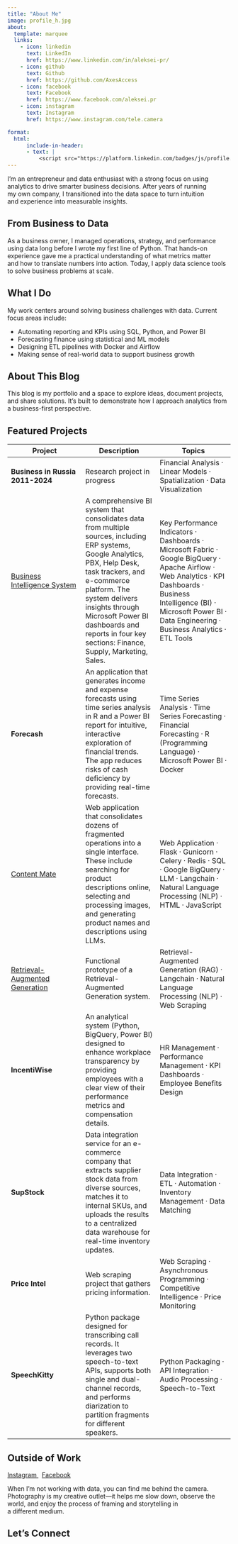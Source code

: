 ```yaml
---
title: "About Me"
image: profile_h.jpg
about:
  template: marquee
  links:
    - icon: linkedin
      text: LinkedIn
      href: https://www.linkedin.com/in/aleksei-pr/
    - icon: github
      text: Github
      href: https://github.com/AxesAccess
    - icon: facebook
      text: Facebook
      href: https://www.facebook.com/aleksei.pr
    - icon: instagram
      text: Instagram
      href: https://www.instagram.com/tele.camera

format:
  html:
      include-in-header:
      - text: |
          <script src="https://platform.linkedin.com/badges/js/profile.js" async defer type="text/javascript"></script>
---
```


I'm an entrepreneur and data enthusiast with a strong focus on using
analytics to drive smarter business decisions. After years of running
my own company, I transitioned into the data space to turn intuition
and experience into measurable insights.

## From Business to Data

As a business owner, I managed operations, strategy, and performance
using data long before I wrote my first line of Python. That hands-on
experience gave me a practical understanding of what metrics matter
and how to translate numbers into action. Today, I apply data science
tools to solve business problems at scale.

## What I Do

My work centers around solving business challenges with data. Current
focus areas include:

-   Automating reporting and KPIs using SQL, Python, and Power BI\
-   Forecasting finance using statistical and ML models\
-   Designing ETL pipelines with Docker and Airflow\
-   Making sense of real-world data to support business growth

## About This Blog

This blog is my portfolio and a space to explore ideas, document
projects, and share solutions. It’s built to demonstrate how I approach
analytics from a business-first perspective.

## Featured Projects

| Project | Description | Topics |
|------------------------|------------------------|------------------------|
| **Business in Russia 2011-2024** | Research project in progress | Financial Analysis · Linear Models · Spatialization · Data Visualization |
| [Business Intelligence System](/posts/20250106-bi-flowchart/) | A comprehensive BI system that consolidates data from multiple sources, including ERP systems, Google Analytics, PBX, Help Desk, task trackers, and e-commerce platform. The system delivers insights through Microsoft Power BI dashboards and reports in four key sections: Finance, Supply, Marketing, Sales. | Key Performance Indicators · Dashboards · Microsoft Fabric · Google BigQuery · Apache Airflow · Web Analytics · KPI Dashboards · Business Intelligence (BI) · Microsoft Power BI · Data Engineering · Business Analytics · ETL Tools |
| **Forecash** | An application that generates income and expense forecasts using time series analysis in R and a Power BI report for intuitive, interactive exploration of financial trends. The app reduces risks of cash deficiency by providing real-time forecasts. | Time Series Analysis · Time Series Forecasting · Financial Forecasting · R (Programming Language) · Microsoft Power BI · Docker |
| [Content Mate](/posts/20250531-content-mate/) | Web application that consolidates dozens of fragmented operations into a single interface. These include searching for product descriptions online, selecting and processing images, and generating product names and descriptions using LLMs. | Web Application · Flask · Gunicorn · Celery · Redis · SQL · Google BigQuery · LLM · Langchain · Natural Language Processing (NLP) · HTML · JavaScript |
| [Retrieval-Augmented Generation](/posts/20250321-rag/) | Functional prototype of a Retrieval-Augmented Generation system. | Retrieval-Augmented Generation (RAG) · Langchain · Natural Language Processing (NLP) · Web Scraping |
| **IncentiWise** | An analytical system (Python, BigQuery, Power BI) designed to enhance workplace transparency by providing employees with a clear view of their performance metrics and compensation details. | HR Management · Performance Management · KPI Dashboards · Employee Benefits Design |
| **SupStock** | Data integration service for an e-commerce company that extracts supplier stock data from diverse sources, matches it to internal SKUs, and uploads the results to a centralized data warehouse for real-time inventory updates. | Data Integration · ETL · Automation · Inventory Management · Data Matching |
| **Price Intel** | Web scraping project that gathers pricing information. | Web Scraping · Asynchronous Programming · Competitive Intelligence · Price Monitoring |
| **SpeechKitty** | Python package designed for transcribing call records. It leverages two speech-to-text APIs, supports both single and dual-channel records, and performs diarization to partition fragments for different speakers. | Python Packaging · API Integration · Audio Processing · Speech-to-Text |

## Outside of Work

<a href="https://www.instagram.com/tele.camera" class="about-link" rel="" target="" data-original-href="https://www.instagram.com/tele.camera">
<i class="bi bi-instagram"></i> [Instagram]{.about-link-text} </a> 
<a href="https://www.facebook.com/aleksei.pr" class="about-link" rel="" target="" data-original-href="https://www.facebook.com/aleksei.pr">
<i class="bi bi-facebook"></i> [Facebook]{.about-link-text} </a>

When I'm not working with data, you can find me behind the camera.
Photography is my creative outlet—it helps me slow down, observe the
world, and enjoy the process of framing and storytelling in
a different medium.

## Let’s Connect

::: {.badge-base .LI-profile-badge data-locale="en_US" data-size="large" data-theme="light" data-type="HORIZONTAL" data-vanity="telecamera" data-version="v1"}
:::
